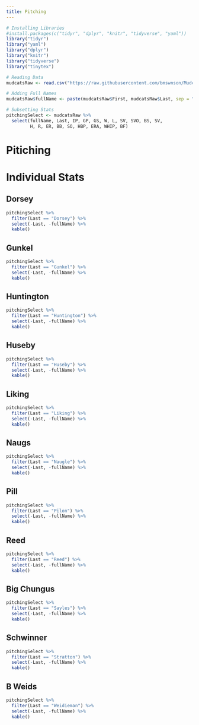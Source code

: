 ```yaml
---
title: Pitching
---
```




```r
# Installing Libraries 
#install.packages(c("tidyr", "dplyr", "knitr", "tidyverse", "yaml"))
library("tidyr")
library("yaml")
library("dplyr")
library("knitr")
library("tidyverse")
library("tinytex")
```

```r
# Reading Data
mudcatsRaw <- read.csv("https://raw.githubusercontent.com/bmswnson/Mudcats/main/Data/currentStats.csv")
```


```r
# Adding Full Names
mudcatsRaw$fullName <- paste(mudcatsRaw$First, mudcatsRaw$Last, sep = " ")
```



```r
# Subsetting Stats
pitchingSelect <- mudcatsRaw %>%
  select(fullName, Last, IP, GP, GS, W, L, SV, SVO, BS, SV, 
         H, R, ER, BB, SO, HBP, ERA, WHIP, BF)
```

# Pitiching

# Individual Stats
## Dorsey
```r
pitchingSelect %>%
  filter(Last == "Dorsey") %>%
  select(-Last, -fullName) %>%
  kable()
```

## Gunkel
```r
pitchingSelect %>%
  filter(Last == "Gunkel") %>%
  select(-Last, -fullName) %>%
  kable()
```

## Huntington
```r
pitchingSelect %>%
  filter(Last == "Huntington") %>%
  select(-Last, -fullName) %>%
  kable()
```

## Huseby
```r
pitchingSelect %>%
  filter(Last == "Huseby") %>%
  select(-Last, -fullName) %>%
  kable()
```

## Liking
```r
pitchingSelect %>%
  filter(Last == "Liking") %>%
  select(-Last, -fullName) %>%
  kable()
```

## Naugs
```r
pitchingSelect %>%
  filter(Last == "Naugle") %>%
  select(-Last, -fullName) %>%
  kable()
```

## Pill
```r
pitchingSelect %>%
  filter(Last == "Pilon") %>%
  select(-Last, -fullName) %>%
  kable()
```

## Reed
```r
pitchingSelect %>%
  filter(Last == "Reed") %>%
  select(-Last, -fullName) %>%
  kable()
```

## Big Chungus
```r
pitchingSelect %>%
  filter(Last == "Sayles") %>%
  select(-Last, -fullName) %>%
  kable()
```

## Schwinner
```r
pitchingSelect %>%
  filter(Last == "Stratton") %>%
  select(-Last, -fullName) %>%
  kable()
```

## B Weids
```r
pitchingSelect %>%
  filter(Last == "Weidieman") %>%
  select(-Last, -fullName) %>%
  kable()
```
